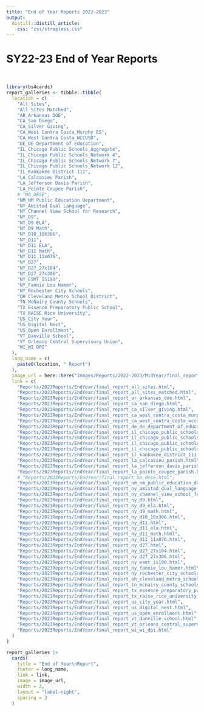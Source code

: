 ```yaml
---
title: "End of Year Reports 2022-2023"
output: 
  distill::distill_article:
    css: "css/strapless.css"
---
```


# SY22-23 End of Year Reports

<br>

```r
library(bs4cards)
report_galleries <- tibble::tibble(
  location = c(
    "All Sites",
    "All Sites Matched",
    "AR_Arkansas DOE",
    "CA_San Diego",
    "CA_Silver Giving",
    "CA_West Contra Costa_Murphy ES",
    "CA_West Contra Costa_WCCUSD",
    "DE_DE Department of Education",
    "IL_Chicago Public Schools_Aggregate",
    "IL_Chicago Public Schools_Network 4",
    "IL_Chicago Public Schools_Network 7",
    "IL_Chicago Public Schools_Network 12",
    "IL_Kankakee District 111",
    "LA_Calcasieu Parish",
    "LA_Jefferson Davis Parish",
    "LA_Pointe Coupee Parish",
    # "MA_DESE",
    "NM_NM Public Education Department",
    "NY_Amistad Dual Language",
    "NY_Channel View School for Research",
    "NY_D9",
    "NY_D9 ELA",
    "NY_D9 Math",
    "NY_D10_10X386",
    "NY_D11",
    "NY_D11 ELA",
    "NY_D11 Math",
    "NY_D11_11x076",
    "NY_D27",
    "NY_D27_27x104",
    "NY_D27_27x306",
    "NY_ESMT_IS190",
    "NY_Fannie Lou Hamer",
    "NY_Rochester City Schools",
    "OH_Cleveland Metro School District",
    "TN_McNairy County Schools",
    "TX_Essence Preparatory Public School",
    "TX_RAISE Rice University",
    "US_City Year",
    "US_Digital Nest",
    "US_Open Enrollment",
    "VT_Danville School",
    "VT_Orleans Central Supervisory Union",
    "WI_WI DPI"
  ),
  long_name = c(
    paste0(location, " Report")
  ),
  image_url = here::here("Images/Reports/2022-2023/MidYear/final_report_all_sites.png"),
  link = c(
    "Reports/2023Reports/EndYear/final_report_all_sites.html",
    "Reports/2023Reports/EndYear/final_report_all_sites_matched.html",
    "Reports/2023Reports/EndYear/final_report_ar_arkansas_doe.html",
    "Reports/2023Reports/EndYear/final_report_ca_san_diego.html",
    "Reports/2023Reports/EndYear/final_report_ca_silver_giving.html",
    "Reports/2023Reports/EndYear/final_report_ca_west_contra_costa_murphy_es.html",
    "Reports/2023Reports/EndYear/final_report_ca_west_contra_costa_wccusd.html",
    "Reports/2023Reports/EndYear/final_report_de_de_department_of_education.html",
    "Reports/2023Reports/EndYear/final_report_il_chicago_public_schools_aggregate.html",
    "Reports/2023Reports/EndYear/final_report_il_chicago_public_schools_network_4.html",
    "Reports/2023Reports/EndYear/final_report_il_chicago_public_schools_network_7.html",
    "Reports/2023Reports/EndYear/final_report_il_chicago_public_schools_network_12.html",
    "Reports/2023Reports/EndYear/final_report_il_kankakee_district_111.html",
    "Reports/2023Reports/EndYear/final_report_la_calcasieu_parish.html",
    "Reports/2023Reports/EndYear/final_report_la_jefferson_davis_parish.html",
    "Reports/2023Reports/EndYear/final_report_la_pointe_coupee_parish.html",
    # "Reports/2023Reports/EndYear/final_report_ma_dese.html",
    "Reports/2023Reports/EndYear/final_report_nm_nm_public_education_department.html",
    "Reports/2023Reports/EndYear/final_report_ny_amistad_dual_language.html",
    "Reports/2023Reports/EndYear/final_report_ny_channel_view_school_for_research.html",
    "Reports/2023Reports/EndYear/final_report_ny_d9.html",
    "Reports/2023Reports/EndYear/final_report_ny_d9_ela.html",
    "Reports/2023Reports/EndYear/final_report_ny_d9_math.html",
    "Reports/2023Reports/EndYear/final_report_ny_d10_10x386.html",
    "Reports/2023Reports/EndYear/final_report_ny_d11.html",
    "Reports/2023Reports/EndYear/final_report_ny_d11_ela.html",
    "Reports/2023Reports/EndYear/final_report_ny_d11_math.html",
    "Reports/2023Reports/EndYear/final_report_ny_d11_11x076.html",
    "Reports/2023Reports/EndYear/final_report_ny_d27.html",
    "Reports/2023Reports/EndYear/final_report_ny_d27_27x104.html",
    "Reports/2023Reports/EndYear/final_report_ny_d27_27x306.html",
    "Reports/2023Reports/EndYear/final_report_ny_esmt_is190.html",
    "Reports/2023Reports/EndYear/final_report_ny_fannie_lou_hamer.html",
    "Reports/2023Reports/EndYear/final_report_ny_rochester_city_schools.html",
    "Reports/2023Reports/EndYear/final_report_oh_cleveland_metro_school_district.html",
    "Reports/2023Reports/EndYear/final_report_tn_mcnairy_county_schools.html",
    "Reports/2023Reports/EndYear/final_report_tx_essence_preparatory_public_school.html",
    "Reports/2023Reports/EndYear/final_report_tx_raise_rice_university.html",
    "Reports/2023Reports/EndYear/final_report_us_city_year.html",
    "Reports/2023Reports/EndYear/final_report_us_digital_nest.html",
    "Reports/2023Reports/EndYear/final_report_us_open_enrollment.html",
    "Reports/2023Reports/EndYear/final_report_vt_danville_school.html",
    "Reports/2023Reports/EndYear/final_report_vt_orleans_central_supervisory_union.html",
    "Reports/2023Reports/EndYear/final_report_wi_wi_dpi.html"
  )
)

report_galleries |>
  cards(
    title = "End of Year\nReport",
    footer = long_name,
    link = link,
    image = image_url,
    width = 2,
    layout = "label-right",
    spacing = 3
  )
```
